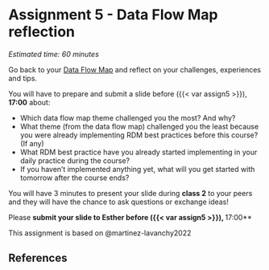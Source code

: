 # Assignment 5 - Data Flow Map reflection {#assignment6}

*Estimated time: 60 minutes*

Go back to your [Data Flow Map](https://estherplomp.github.io/TNW-RDM-101/11-Assignment-Data-Flow-Map-2.html) and reflect on your challenges, experiences and tips.

You will have to prepare and submit a slide before ({{< var assign5 >}}), **17:00** about:

-   Which data flow map theme challenged you the most? And why?
-   What theme (from the data flow map) challenged you the least because you were already implementing RDM best practices before this course? (If any)
-   What RDM best practice have you already started implementing in your daily practice during the course?
-   If you haven't implemented anything yet, what will you get started with tomorrow after the course ends?

You will have 3 minutes to present your slide during **class 2** to your peers and they will have the chance to ask questions or exchange ideas!

Please **submit your slide to Esther before ({{< var assign5 >}}), **17:00**

This assignment is based on @martinez-lavanchy2022

## References {-}
